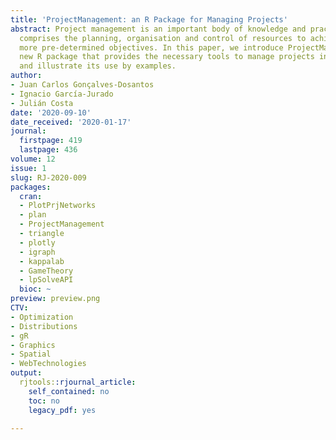 ```yaml
---
title: 'ProjectManagement: an R Package for Managing Projects'
abstract: Project management is an important body of knowledge and practices that
  comprises the planning, organisation and control of resources to achieve one or
  more pre-determined objectives. In this paper, we introduce ProjectManagement, a
  new R package that provides the necessary tools to manage projects in a broad sense,
  and illustrate its use by examples.
author:
- Juan Carlos Gonçalves-Dosantos
- Ignacio García-Jurado
- Julián Costa
date: '2020-09-10'
date_received: '2020-01-17'
journal:
  firstpage: 419
  lastpage: 436
volume: 12
issue: 1
slug: RJ-2020-009
packages:
  cran:
  - PlotPrjNetworks
  - plan
  - ProjectManagement
  - triangle
  - plotly
  - igraph
  - kappalab
  - GameTheory
  - lpSolveAPI
  bioc: ~
preview: preview.png
CTV:
- Optimization
- Distributions
- gR
- Graphics
- Spatial
- WebTechnologies
output:
  rjtools::rjournal_article:
    self_contained: no
    toc: no
    legacy_pdf: yes

---
```

